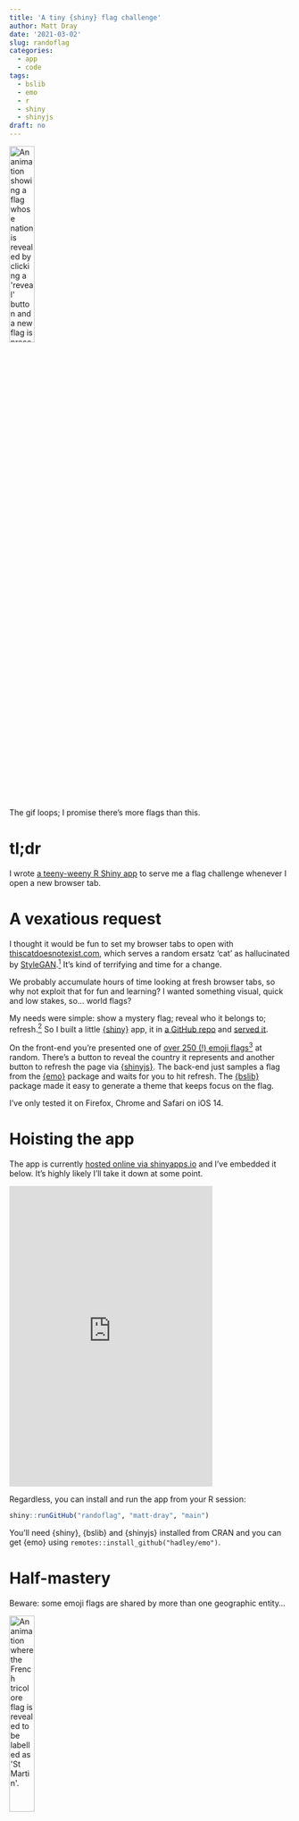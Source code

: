 ```yaml
---
title: 'A tiny {shiny} flag challenge'
author: Matt Dray
date: '2021-03-02'
slug: randoflag
categories:
  - app
  - code
tags:
  - bslib
  - emo
  - r
  - shiny
  - shinyjs
draft: no
---
```


<div class="figure">
<img src="/post/2021-03-01-randoflag_files/randoflag-300x450.gif" alt="An animation showing a flag whose nation is revealed by clicking a 'reveal' button and a new flag is presented by pressing a 'refresh' button." width="30%"/>
<p class="caption">The gif loops; I promise there's more flags than this.</p>
</div>

# tl;dr
 
I wrote [a teeny-weeny R Shiny app](https://github.com/matt-dray/randoflag) to serve me a flag challenge whenever I open a new browser tab.

# A vexatious request

I thought it would be fun to set my browser tabs to open with [thiscatdoesnotexist.com](https://www.thiscatdoesnotexist.com/), which serves a random ersatz 'cat' as hallucinated by [StyleGAN](https://arxiv.org/abs/1912.04958).[^humon] It's kind of terrifying and time for a change.

We probably accumulate hours of time looking at fresh browser tabs, so why not exploit that for fun and learning? I wanted something visual, quick and low stakes, so... world flags?

My needs were simple: show a mystery flag; reveal who it belongs to; refresh.[^spork] So I built a little [{shiny}](https://shiny.rstudio.com/) app, it in [a GitHub repo](https://github.com/matt-dray/randoflag) and [served it](https://www.mattdray.shinyapps.io/randoflag/).

On the front-end you're presented one of [over 250 (!) emoji flags](https://emojiflags.com/)[^emoji] at random. There's a button to reveal the country it represents and another button to refresh the page via [{shinyjs}](https://deanattali.com/shinyjs/). The back-end just samples a flag from the [{emo}](https://github.com/hadley/emo) package and waits for you to hit refresh. The [{bslib}](https://rstudio.github.io/bslib/) package made it easy to generate a theme that keeps focus on the flag.

I've only tested it on Firefox, Chrome and Safari on iOS 14.

# Hoisting the app

The app is currently [hosted online via shinyapps.io](https://www.mattdray.shinyapps.io/randoflag/) and I've embedded it below. It's highly likely I'll take it down at some point. 

<iframe src="https://mattdray.shinyapps.io/randoflag/" width="364" height="538" frameborder="0" allowtransparency="true" allow="encrypted-media"></iframe>

Regardless, you can install and run the app from your R session:

```r
shiny::runGitHub("randoflag", "matt-dray", "main")
```

You'll need {shiny}, {bslib} and {shinyjs} installed from CRAN and you can get {emo} using `remotes::install_github("hadley/emo")`.

# Half-mastery

Beware: some emoji flags are shared by more than one geographic entity...

<div class="figure">
<img src="/post/2021-03-01-randoflag_files/randoflag-france-300x450.gif" alt="An animation where the French tricolore flag is revealed to be labelled as 'St Martin'." width="30%"/>
<p class="caption">Bof!</p>
</div>

---
<details><summary>Session info</summary>
```r
sessioninfo::session_info()
```
</details>

[^humon]: Yeah, but [thispersondoesnotexist.com](https://www.thispersondoesnotexist.com) is even creepier.
[^spork]: See [Sporcle](https://www.sporcle.com/games/g/worldflags?sc=flags) if you want an actual quiz.
[^emoji]: Why _emoji_ flags? I don't have to store hundreds of flags as images in the app's files and {emo} exists to make things very easy. Also I want to practice for when [Emojli](https://emoj.li/) inevitably returns.